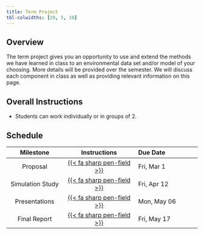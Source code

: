 ```yaml
---
title: Term Project
tbl-colwidths: [20, 5, 10]
---
```


## Overview

The term project gives you an opportunity to use and extend the methods we have learned in class to an environmental data set and/or model of your choosing. More details will be provided over the semester. We will discuss each component in class as well as providing relevant information on this page.

## Overall Instructions

- Students can work individually or in groups of 2.

## Schedule

| Milestone | Instructions | Due Date |
|:---------:|:------------:|:-----------|
| Proposal | [{{< fa sharp pen-field >}}](project/proposal.qmd) |  Fri, Mar 1 |
| Simulation Study | [{{< fa sharp pen-field >}}](project/simulation.qmd) | Fri, Apr 12 |
| Presentations |  [{{< fa sharp pen-field >}}](project/presentation.qmd) | Mon, May 06 |
| Final Report | [{{< fa sharp pen-field >}}](project/report.qmd) | Fri, May 17 | 